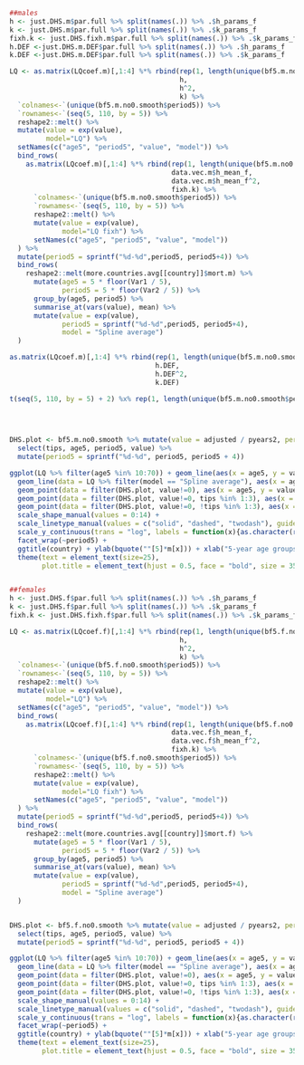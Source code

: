 ```r
##males
h <- just.DHS.m$par.full %>% split(names(.)) %>% .$h_params_f
k <- just.DHS.m$par.full %>% split(names(.)) %>% .$k_params_f
fixh.k <- just.DHS.fixh.m$par.full %>% split(names(.)) %>% .$k_params_f
h.DEF <-just.DHS.m.DEF$par.full %>% split(names(.)) %>% .$h_params_f
k.DEF <-just.DHS.m.DEF$par.full %>% split(names(.)) %>% .$k_params_f

LQ <- as.matrix(LQcoef.m)[,1:4] %*% rbind(rep(1, length(unique(bf5.m.no0.smooth$period5))),
                                          h,
                                          h^2,
                                          k) %>% 
  `colnames<-`(unique(bf5.m.no0.smooth$period5)) %>%
  `rownames<-`(seq(5, 110, by = 5)) %>%
  reshape2::melt() %>%
  mutate(value = exp(value),
         model="LQ") %>%
  setNames(c("age5", "period5", "value", "model")) %>%
  bind_rows(
    as.matrix(LQcoef.m)[,1:4] %*% rbind(rep(1, length(unique(bf5.m.no0.smooth$period5))),
                                        data.vec.m$h_mean_f,
                                        data.vec.m$h_mean_f^2,
                                        fixh.k) %>% 
      `colnames<-`(unique(bf5.m.no0.smooth$period5)) %>%
      `rownames<-`(seq(5, 110, by = 5)) %>%
      reshape2::melt() %>%
      mutate(value = exp(value),
             model="LQ fixh") %>%
      setNames(c("age5", "period5", "value", "model"))
  ) %>%
  mutate(period5 = sprintf("%d-%d",period5, period5+4)) %>%
  bind_rows(
    reshape2::melt(more.countries.avg[[country]]$mort.m) %>% 
      mutate(age5 = 5 * floor(Var1 / 5),
             period5 = 5 * floor(Var2 / 5)) %>% 
      group_by(age5, period5) %>%
      summarise_at(vars(value), mean) %>%
      mutate(value = exp(value),
             period5 = sprintf("%d-%d",period5, period5+4),
             model = "Spline average")
  )

as.matrix(LQcoef.m)[,1:4] %*% rbind(rep(1, length(unique(bf5.m.no0.smooth$period5))),
                                    h.DEF,
                                    h.DEF^2,
                                    k.DEF)

t(seq(5, 110, by = 5) + 2) %x% rep(1, length(unique(bf5.m.no0.smooth$period5))) - just.DHS.m.DEF$par %>% split(names(.)) %>% .$log_F
  
  


DHS.plot <- bf5.m.no0.smooth %>% mutate(value = adjusted / pyears2, period5 = as.numeric(levels(period5)[period5])) %>%
  select(tips, age5, period5, value) %>%
  mutate(period5 = sprintf("%d-%d", period5, period5 + 4))

ggplot(LQ %>% filter(age5 %in% 10:70)) + geom_line(aes(x = age5, y = value, linetype = model), lwd=1.2, col="blue") +
  geom_line(data = LQ %>% filter(model == "Spline average"), aes(x = age5, y = value, linetype = model), col = "green3", lwd = 1.2) +
  geom_point(data = filter(DHS.plot, value!=0), aes(x = age5, y = value, shape = tips), alpha = 0) + 
  geom_point(data = filter(DHS.plot, value!=0, tips %in% 1:3), aes(x = age5, y = value, shape = tips), size=3, stroke=2) +
  geom_point(data = filter(DHS.plot, value!=0, !tips %in% 1:3), aes(x = age5, y = value, shape = tips), size=2, alpha = 0.3) +
  scale_shape_manual(values = 0:14) +
  scale_linetype_manual(values = c("solid", "dashed", "twodash"), guide = guide_legend(override.aes = list(col = c("blue", "blue", "green3")))) +
  scale_y_continuous(trans = "log", labels = function(x){as.character(round(x,3))}) +
  facet_wrap(~period5) + 
  ggtitle(country) + ylab(bquote(""[5]*m[x])) + xlab("5-year age groups") +
  theme(text = element_text(size=25),
        plot.title = element_text(hjust = 0.5, face = "bold", size = 35))


##females
h <- just.DHS.f$par.full %>% split(names(.)) %>% .$h_params_f
k <- just.DHS.f$par.full %>% split(names(.)) %>% .$k_params_f
fixh.k <- just.DHS.fixh.f$par.full %>% split(names(.)) %>% .$k_params_f

LQ <- as.matrix(LQcoef.f)[,1:4] %*% rbind(rep(1, length(unique(bf5.f.no0.smooth$period5))),
                                          h,
                                          h^2,
                                          k) %>% 
  `colnames<-`(unique(bf5.f.no0.smooth$period5)) %>%
  `rownames<-`(seq(5, 110, by = 5)) %>%
  reshape2::melt() %>%
  mutate(value = exp(value),
         model="LQ") %>%
  setNames(c("age5", "period5", "value", "model")) %>%
  bind_rows(
    as.matrix(LQcoef.f)[,1:4] %*% rbind(rep(1, length(unique(bf5.f.no0.smooth$period5))),
                                        data.vec.f$h_mean_f,
                                        data.vec.f$h_mean_f^2,
                                        fixh.k) %>% 
      `colnames<-`(unique(bf5.f.no0.smooth$period5)) %>%
      `rownames<-`(seq(5, 110, by = 5)) %>%
      reshape2::melt() %>%
      mutate(value = exp(value),
             model="LQ fixh") %>%
      setNames(c("age5", "period5", "value", "model"))
  ) %>%
  mutate(period5 = sprintf("%d-%d",period5, period5+4)) %>%
  bind_rows(
    reshape2::melt(more.countries.avg[[country]]$mort.f) %>% 
      mutate(age5 = 5 * floor(Var1 / 5),
             period5 = 5 * floor(Var2 / 5)) %>% 
      group_by(age5, period5) %>%
      summarise_at(vars(value), mean) %>%
      mutate(value = exp(value),
             period5 = sprintf("%d-%d",period5, period5+4),
             model = "Spline average")
  )


DHS.plot <- bf5.f.no0.smooth %>% mutate(value = adjusted / pyears2, period5 = as.numeric(levels(period5)[period5])) %>%
  select(tips, age5, period5, value) %>%
  mutate(period5 = sprintf("%d-%d", period5, period5 + 4))

ggplot(LQ %>% filter(age5 %in% 10:70)) + geom_line(aes(x = age5, y = value, linetype = model), lwd=1.2, col="red") +
  geom_line(data = LQ %>% filter(model == "Spline average"), aes(x = age5, y = value, linetype = model), col = "green3", lwd = 1.2) +
  geom_point(data = filter(DHS.plot, value!=0), aes(x = age5, y = value, shape = tips), alpha = 0) + 
  geom_point(data = filter(DHS.plot, value!=0, tips %in% 1:3), aes(x = age5, y = value, shape = tips), size=3, stroke=2) +
  geom_point(data = filter(DHS.plot, value!=0, !tips %in% 1:3), aes(x = age5, y = value, shape = tips), size=2, alpha = 0.3) +
  scale_shape_manual(values = 0:14) +
  scale_linetype_manual(values = c("solid", "dashed", "twodash"), guide = guide_legend(override.aes = list(col = c("blue", "blue", "green3")))) +
  scale_y_continuous(trans = "log", labels = function(x){as.character(round(x,3))}) +
  facet_wrap(~period5) + 
  ggtitle(country) + ylab(bquote(""[5]*m[x])) + xlab("5-year age groups") +
  theme(text = element_text(size=25),
        plot.title = element_text(hjust = 0.5, face = "bold", size = 35))
```
